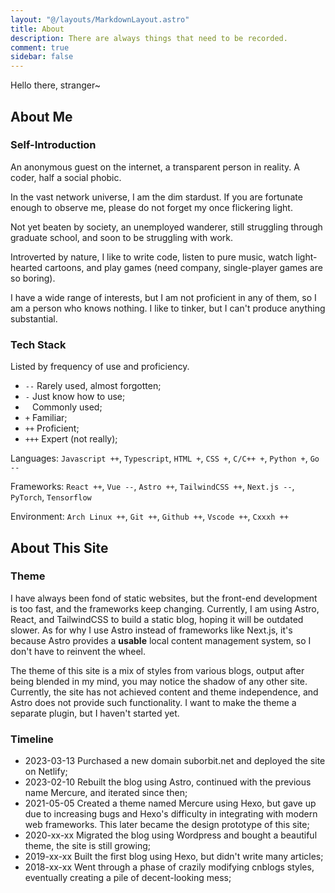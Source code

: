 ```yaml
---
layout: "@/layouts/MarkdownLayout.astro"
title: About
description: There are always things that need to be recorded.
comment: true
sidebar: false
---
```


Hello there, stranger~

## About Me

### Self-Introduction

An anonymous guest on the internet, a transparent person in reality.
A coder, half a social phobic.

In the vast network universe, I am the dim stardust.
If you are fortunate enough to observe me, please do not forget my once flickering light.

Not yet beaten by society, an unemployed wanderer, still struggling through graduate school, and soon to be struggling with work.

Introverted by nature, I like to write code, listen to pure music, watch light-hearted cartoons, and play games (need company, single-player games are so boring).

I have a wide range of interests, but I am not proficient in any of them, so I am a person who knows nothing. I like to tinker, but I can't produce anything substantial.

### Tech Stack

Listed by frequency of use and proficiency.

- `--` Rarely used, almost forgotten;
- `-` Just know how to use;
- ` ` Commonly used;
- `+` Familiar;
- `++` Proficient;
- `+++` Expert (not really);

Languages: `Javascript ++`, `Typescript`, `HTML +`, `CSS +`, `C/C++ +`, `Python +`, `Go --`

Frameworks: `React ++`, `Vue --`, `Astro ++`, `TailwindCSS ++`, `Next.js --`, `PyTorch`, `Tensorflow`

Environment: `Arch Linux ++`, `Git ++`, `Github ++`, `Vscode ++`, `Cxxxh ++`

## About This Site

### Theme

I have always been fond of static websites, but the front-end development is too fast, and the frameworks keep changing. Currently, I am using Astro, React, and TailwindCSS to build a static blog, hoping it will be outdated slower.
As for why I use Astro instead of frameworks like Next.js, it's because Astro provides a **usable** local content management system, so I don't have to reinvent the wheel.

The theme of this site is a mix of styles from various blogs, output after being blended in my mind, you may notice the shadow of any other site.
Currently, the site has not achieved content and theme independence, and Astro does not provide such functionality. I want to make the theme a separate plugin, but I haven't started yet.

### Timeline

- 2023-03-13 Purchased a new domain suborbit.net and deployed the site on Netlify;
- 2023-02-10 Rebuilt the blog using Astro, continued with the previous name Mercure, and iterated since then;
- 2021-05-05 Created a theme named Mercure using Hexo, but gave up due to increasing bugs and Hexo's difficulty in integrating with modern web frameworks. This later became the design prototype of this site;
- 2020-xx-xx Migrated the blog using Wordpress and bought a beautiful theme, the site is still growing;
- 2019-xx-xx Built the first blog using Hexo, but didn't write many articles;
- 2018-xx-xx Went through a phase of crazily modifying cnblogs styles, eventually creating a pile of decent-looking mess;
